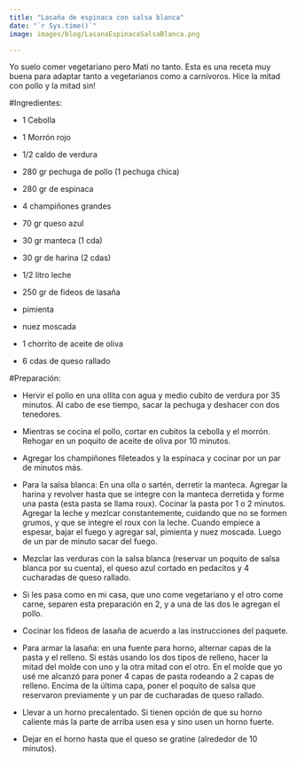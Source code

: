 ```yaml
---
title: "Lasaña de espinaca con salsa blanca"
date: "`r Sys.time()`"
image: images/blog/LasanaEspinacaSalsaBlanca.png

---
```


Yo suelo comer vegetariano pero Mati no tanto. Esta es una receta muy buena para adaptar tanto a vegetarianos como a carnívoros. Hice la mitad con pollo y la mitad sin!


#Ingredientes:

- 1 Cebolla

- 1 Morrón rojo

- 1/2 caldo de verdura

- 280 gr pechuga de pollo (1 pechuga chica)

- 280 gr de espinaca

- 4 champiñones grandes

- 70 gr queso azul

- 30 gr manteca (1 cda)

- 30 gr de harina (2 cdas)

- 1/2 litro leche

- 250 gr de fideos de lasaña

- pimienta

- nuez moscada

- 1 chorrito de aceite de oliva

- 6 cdas de queso rallado

#Preparación:

- Hervir el pollo en una ollita con agua y medio cubito de verdura por 35 minutos. Al cabo de ese tiempo, sacar la pechuga y deshacer con dos tenedores.

- Mientras se cocina el pollo, cortar en cubitos la cebolla y el morrón. Rehogar en un poquito de aceite de oliva por 10 minutos.

- Agregar los champiñones fileteados y la espinaca y cocinar por un par de minutos más.

- Para la salsa blanca: En una olla o sartén, derretir la manteca. Agregar la harina y revolver hasta que se integre con la manteca derretida y forme una pasta (esta pasta se llama roux). Cocinar la pasta por 1 o 2 minutos. Agregar la leche y mezlcar constantemente, cuidando que no se formen grumos, y que se integre el roux con la leche. Cuando empiece a espesar, bajar el fuego y agregar sal, pimienta y nuez moscada. Luego de un par de minuto sacar del fuego.

- Mezclar las verduras con la salsa blanca (reservar un poquito de salsa blanca por su cuenta), el queso azul cortado en pedacitos y 4 cucharadas de queso rallado.

- Si les pasa como en mi casa, que uno come vegetariano y el otro come carne, separen esta preparación en 2, y a una de las dos le agregan el pollo.

- Cocinar los fideos de lasaña de acuerdo a las instrucciones del paquete.

- Para armar la lasaña: en una fuente para horno, alternar capas de la pasta y el relleno. Si estás usando los dos tipos de relleno, hacer la mitad del molde con uno y la otra mitad con el otro. En el molde que yo usé me alcanzó para poner 4 capas de pasta rodeando a 2 capas de relleno. Encima de la última capa, poner el poquito de salsa que reservaron previamente y un par de cucharadas de queso rallado.

- Llevar a un horno precalentado. Si tienen opción de que su horno caliente más la parte de arriba usen esa y sino usen un horno fuerte.

- Dejar en el horno hasta que el queso se gratine (alrededor de 10 minutos).
